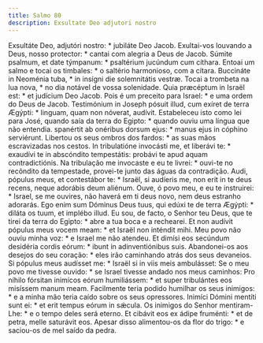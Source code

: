```yaml
---
title: Salmo 80
description: Exsultate Deo adjutori nostro
---
```


<div class="side-by-side not-content">
  <span class="text-justify">
    Exsultáte Deo, adjutóri nostro: * jubiláte Deo Jacob.
  </span>
  <span class="text-justify">
    Exultai-vos louvando a Deus, nosso protector: * cantai com alegria a Deus de
    Jacob.
  </span>
  <span class="text-justify">
    Súmite psalmum, et date týmpanum: * psaltérium jucúndum cum cíthara.
  </span>
  <span class="text-justify">
    Entoai um salmo e tocai os timbales: * o saltério harmonioso, com a cítara.
  </span>
  <span class="text-justify">
    Buccináte in Neoménia tuba, * in insígni die solemnitátis vestræ.
  </span>
  <span class="text-justify">
    Tocai a trombeta na lua nova, * no dia notável de vossa solenidade.
  </span>
  <span class="text-justify">
    Quia præcéptum in Israël est: * et judícium Deo Jacob.
  </span>
  <span class="text-justify">
    Pois é um preceito para Israel: * e uma ordem do Deus de Jacob.
  </span>
  <span class="text-justify">
    Testimónium in Joseph pósuit illud, cum exíret de terra Ægýpti: * linguam,
    quam non nóverat, audívit.
  </span>
  <span class="text-justify">
    Estabeleceu isto como lei para José, quando saía da terra do Egipto: *
    quando ouviu uma língua que não entendia.
  </span>
  <span class="text-justify">
    spanértit ab onéribus dorsum ejus: * manus ejus in cóphino serviérunt.
  </span>
  <span class="text-justify">
    Libertou os seus ombros dos fardos: * as suas mãos escravizadas nos cestos.
  </span>
  <span class="text-justify">
    In tribulatióne invocásti me, et liberávi te: * exaudívi te in abscóndito
    tempestátis: probávi te apud aquam contradictiónis.
  </span>
  <span class="text-justify">
    Na tribulação me invocaste e eu te livrei: * ouvi-te no recôndito da
    tempestade, provei-te junto das águas da contradição.
  </span>
  <span class="text-justify">
    Audi, pópulus meus, et contestábor te: * Israël, si audíeris me, non erit in
    te deus recens, neque adorábis deum aliénum.
  </span>
  <span class="text-justify">
    Ouve, ó povo meu, e eu te instruirei: * Israel, se me ouvires, não haverá em
    ti deus novo, nem deus estranho adorarás.
  </span>
  <span class="text-justify">
    Ego enim sum Dóminus Deus tuus, qui edúxi te de terra Ægýpti: * diláta os
    tuum, et implébo illud.
  </span>
  <span class="text-justify">
    Eu sou, de facto, o Senhor teu Deus, que te tirei da terra do Egipto: * abre
    a tua boca e a rechearei.
  </span>
  <span class="text-justify">
    Et non audívit pópulus meus vocem meam: * et Israël non inténdit mihi.
  </span>
  <span class="text-justify">
    Meu povo não ouviu minha voz: * e Israel me não atendeu.
  </span>
  <span class="text-justify">
    Et dimísi eos secúndum desidéria cordis eórum: * ibunt in adinventiónibus
    suis.
  </span>
  <span class="text-justify">
    Abandonei-os aos desejos do seu coração: * eles irão caminhando atrás dos
    seus devaneios.
  </span>
  <span class="text-justify">
    Si pópulus meus audísset me: * Israël si in viis meis ambulásset:
  </span>
  <span class="text-justify">
    Se o meu povo me tivesse ouvido: * se Israel tivesse andado nos meus
    caminhos:
  </span>
  <span class="text-justify">
    Pro níhilo fórsitan inimícos eórum humiliássem: * et super tribulántes eos
    misíssem manum meam.
  </span>
  <span class="text-justify">
    Facilmente teria podido humilhar os seus inimigos: * e a minha mão teria
    caído sobre os seus opressores.
  </span>
  <span class="text-justify">
    Inimíci Dómini mentíti sunt ei: * et erit tempus eórum in sǽcula.
  </span>
  <span class="text-justify">
    Os inimigos do Senhor mentiram-Lhe: * e o tempo deles será eterno.
  </span>
  <span class="text-justify">
    Et cibávit eos ex ádipe fruménti: * et de petra, melle saturávit eos.
  </span>
  <span class="text-justify">
    Apesar disso alimentou-os da flor do trigo: * e saciou-os de mel saído da
    pedra.
  </span>
</div>
